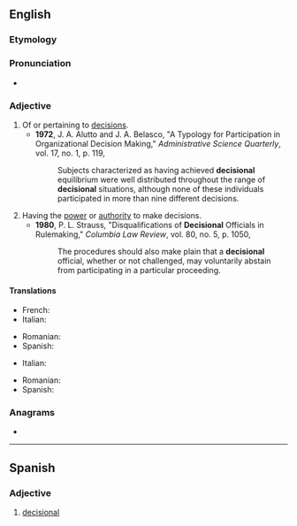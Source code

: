 ==English==

===Etymology===
{{suffix|en|decision|al}}

===Pronunciation===
* {{a|UK}} {{IPA|en|[dɪˈsɪʒənəɫ]}}

===Adjective===
{{en-adj|-}}

# Of or pertaining to [[decision]]s.
#* '''1972''', J. A. Alutto and J. A. Belasco, "A Typology for Participation in Organizational Decision Making," ''Administrative Science Quarterly'', vol. 17, no. 1, p. 119,
#*: Subjects characterized as having achieved '''decisional''' equilibrium were well distributed throughout the range of '''decisional''' situations, although none of these individuals participated in more than nine different decisions.
# Having the [[power]] or [[authority]] to make decisions.
#* '''1980''', P. L. Strauss, "Disqualifications of '''Decisional''' Officials in Rulemaking," ''Columbia Law Review'', vol. 80, no. 5, p. 1050,
#*: The procedures should also make plain that a '''decisional''' official, whether or not challenged, may voluntarily abstain from participating in a particular proceeding.

====Translations====
{{trans-top|of or pertaining to decisions}}
* French: {{t+|fr|décisionnel}}
* Italian: {{t+|it|decisionale}}
{{trans-mid}}
* Romanian: {{t+|ro|decizional}}
* Spanish: {{t|es|producto de una decisión o juicio|m}}
{{trans-bottom}}

{{trans-top|having the power or authority to make decisions}}
* Italian: {{t+|it|decisionale}}
{{trans-mid}}
* Romanian: {{t+|ro|decizional}}
* Spanish: {{t|es|que tiene la facultad o la autoridad para tomar decisiones o hacer juicios}}
{{trans-bottom}}

===Anagrams===
* {{anagrams|en|a=acdeiilnos|lidocaines|oleacinids}}

----

==Spanish==

===Adjective===
{{es-adj}}

# [[#English|decisional]]